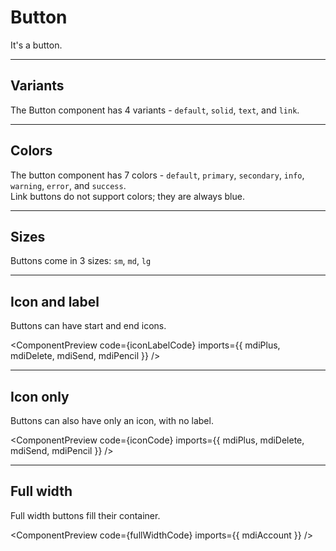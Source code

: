 

# Button

It's a button.

-----
## Variants

The Button component has 4 variants - `default`, `solid`, `text`, and `link`.

<ComponentPreview code={variantsCode} />

-----
## Colors

The button component has 7 colors - `default`, `primary`, `secondary`, `info`, `warning`, `error`, and `success`.  
Link buttons do not support colors; they are always blue.

<ComponentPreview code={colorsCode} /> 

-----
## Sizes

Buttons come in 3 sizes: `sm`, `md`, `lg`

<ComponentPreview code={sizeCode} />

-----
## Icon and label

Buttons can have start and end icons.

<ComponentPreview code={iconLabelCode} imports={{ mdiPlus, mdiDelete, mdiSend, mdiPencil }} />

-----
## Icon only

Buttons can also have only an icon, with no label.

<ComponentPreview code={iconCode} imports={{ mdiPlus, mdiDelete, mdiSend, mdiPencil }} />

-----
## Full width

Full width buttons fill their container.

<ComponentPreview code={fullWidthCode} imports={{ mdiAccount }} />

